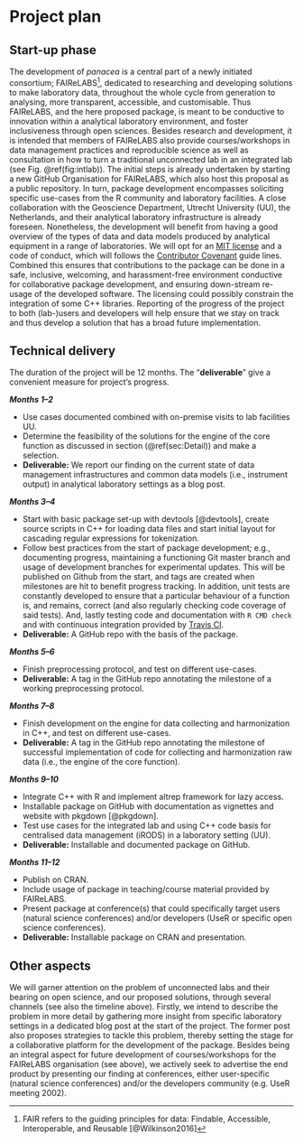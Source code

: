 # Project plan

## Start-up phase {#sec:Start}

The development of *panacea* is a central part of a newly initiated consortium; FAIReLABS^[FAIR refers to the guiding principles for data: Findable, Accessible, Interoperable, and Reusable [@Wilkinson2016]], dedicated to researching and developing solutions to make laboratory data, throughout the whole cycle from generation to analysing, more transparent, accessible, and customisable. Thus FAIReLABS, and the here proposed package, is meant to be conductive to innovation within a analytical laboratory environment, and foster inclusiveness through open sciences. Besides research and development, it is intended that members of FAIReLABS also provide courses/workshops in data management practices and reproducible science as well as consultation in how to turn a traditional unconnected lab in an integrated lab (see Fig. \@ref(fig:intlab)). The initial steps is already undertaken by starting a new GitHub Organisation for FAIReLABS, which also host this proposal as a public repository. In turn, package development encompasses soliciting specific use-cases from the R community and laboratory facilities. A close collaboration with the Geoscience Department, Utrecht University (UU), the Netherlands, and their analytical laboratory infrastructure is already foreseen. Nonetheless, the development will benefit from having a good overview of the types of data and data models produced by analytical equipment in a range of laboratories. We will opt for an [MIT license](https://opensource.org/licenses/MIT) and a code of conduct, which will follows the [Contributor Covenant](https://www.contributor-covenant.org/) guide lines. Combined this ensures that contributions to the package can be done in a safe, inclusive, welcoming, and harassment-free environment conductive for collaborative package development, and ensuring down-stream re-usage of the developed software. The licensing could possibly constrain the integration of some C++ libraries. Reporting of the progress of the project to both (lab-)users and developers will help ensure that we stay on track and thus develop a solution that has a broad future implementation.  


<!--
Covering the planning phase, this section should provide a relatively detailed plan of how work will start on the project. This section is important because projects need to get up and running quickly.


 - [ ] Setting up collaboration platform inc. code for contributors etc.
 - [ ] Licence decisions
 - [ ] Reporting framework
-->


## Technical delivery {#sec:Technical}

The duration of the project will be 12 months. The "**deliverable**" give a convenient measure for project's progress.

***Months 1--2***

- Use cases documented combined with on-premise visits to lab facilities UU.
- Determine the feasibility of the solutions for the engine of the core function as discussed in section (\@ref(sec:Detail)) and make a selection.
<!-- - NLP solution is specifically discussed with experts from [Taxnoic](https://www.taxonic.com/en/) -->
- **Deliverable:** We report our finding on the current state of data management infrastructures and common data models (i.e., instrument output) in analytical laboratory settings as a blog post.

***Months 3--4***

- Start with basic package set-up with devtools [@devtools], create source scripts in C++ for loading data files and start initial layout for cascading regular expressions for tokenization.
- Follow best practices from the start of package development; e.g., documenting progress, maintaining a functioning Git master branch and usage of development branches for experimental updates. This will be published on Github from the start, and tags are created when milestones are hit to benefit progress tracking. In addition, unit tests are constantly developed to ensure that a particular behaviour of a function is, and remains, correct (and also regularly checking code coverage of said tests). And, lastly testing code and documentation with `R CMD check` and with continuous integration provided by [Travis CI](https://travis-ci.org/).
- **Deliverable:** A GitHub repo with the basis of the package.

***Months 5--6***

- Finish preprocessing protocol, and test on different use-cases.
- **Deliverable:** A tag in the GitHub repo annotating the milestone of a working preprocessing protocol.

***Months 7--8***

- Finish development on the engine for data collecting and harmonization in C++, and test on different use-cases.
- **Deliverable:** A tag in the GitHub repo annotating the milestone of successful implementation of code for collecting and harmonization raw data (i.e., the engine of the core function).

***Months 9--10***

- Integrate C++ with R and implement altrep framework for lazy access.
- Installable package on GitHub with documentation as vignettes and website with pkgdown [@pkgdown].
- Test use cases for the integrated lab and using C++ code basis for centralised data management (iRODS) in a laboratory setting (UU).
- **Deliverable:** Installable and documented package on GitHub.


***Months 11--12***

- Publish on CRAN.
- Include usage of package in teaching/course material provided by FAIReLABS.
- Present package at conference(s) that could specifically target users (natural science conferences) and/or developers (UseR or specific open science conferences).
- **Deliverable:** Installable package on CRAN and presentation.

<!--
Covering the actual delivery of the project this section should provide at least a high-level the implementation. 

Including target dates is really important as you need to be committed and the ISC need to have a means of tracking delivery
-->

## Other aspects

We will garner attention on the problem of unconnected labs and their bearing on open science, and our proposed solutions, through several channels (see also the timeline above). Firstly, we intend to describe the problem in more detail by gathering more insight from specific laboratory settings in a dedicated blog post at the start of the project. The former post also proposes strategies to tackle this problem, thereby setting the stage for a collaborative platform for the development of the package. Besides being an integral aspect for future development of courses/workshops for the FAIReLABS organisation (see above), we actively seek to advertise the end product by presenting our finding at conferences, either user-specific (natural science conferences) and/or the developers community (e.g. UseR meeting 2002).

<!--
Covering non-technical activities like on-going publicity, paper preparation, discussion groups etc. that might be required to facilitate successful delivery of the project.

 - [ ] Announcement post
 - [ ] Delivery blog post
 - [ ] Twitter
 - [ ] UseR!
 - [ ] ISC meetings
-->

